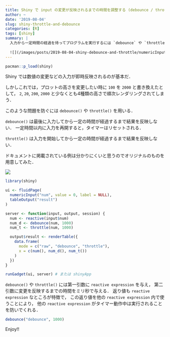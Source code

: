 ```yaml
---
title: Shiny で input の変更が反映されるまでの時間を調整する (debounce / throttle)
author: ~
date: '2019-08-04'
slug: shiny-throttle-and-debounce
categories: [R]
tags: [shiny]
summary: |
  入力から一定時間の経過を待ってプログラムを実行するには `debounce` や `throttle` を使う．
  
  ![](/images/posts/2019-08-04-shiny-debounce-and-throttle/numericInput.gif)
---
```


```r
pacman::p_load(shiny)
```


Shiny では数値の変更などの入力が即時反映されるのが基本だ．

しかしこれでは，プロットの高さを変更したい時に `100` を `2000` と書き換えたとして，
`2`, `20`, `200`, `2000` と少なくとも4種類の高さで順次レンダリングされてしまう．

このような問題を防ぐには `debounce()` や `throttle()` を用いる．

`debounce()` は最後に入力してから一定の時間が経過するまで結果を反映しない．
一定時間以内に入力を再開すると，タイマーはリセットされる．

`throttle()` は入力を開始してから一定の時間が経過するまで結果を反映しない．

ドキュメントに掲載されている例は分かりにくいと思うのでオリジナルのものを用意してみた．

![](/images/posts/2019-08-04-shiny-debounce-and-throttle/numericInput.gif)

```r
library(shiny)

ui <- fluidPage(
  numericInput("num", value = 0, label = NULL),
  tableOutput("result")
)

server <- function(input, output, session) {
  num <- reactive(input$num)
  num_d <- debounce(num, 1000)
  num_t <- throttle(num, 1000)

  output$result <- renderTable({
    data.frame(
      mode = c("raw", "debounce", "throttle"),
      x = c(num(), num_d(), num_t())
    )
  })
}

runGadget(ui, server) # または shinyApp
```

`debounce()` や `throttle()` には第一引数に `reactive expression` を与え，
第二引数に変更を反映するまでの時間をミリ秒で与える．
返り値も `reactive expression` なところが特徴で，
この返り値を他の `reactive expression` 内で使うことにより，
他の `reactive expression` がタイマー動作中は実行されることを防いでくれる．

```r
debounce("debounce", 1000)
```

Enjoy!!
